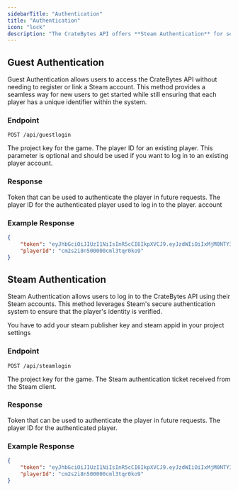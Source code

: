 ```yaml
---
sidebarTitle: "Authentication"
title: "Authentication"
icon: "lock"
description: "The CrateBytes API offers **Steam Authentication** for secure logins with Steam accounts and **Guest Authentication** for access without registration."
---
```


## Guest Authentication

Guest Authentication allows users to access the CrateBytes API without needing to register or link a Steam account.
This method provides a seamless way for new users to get started while still ensuring that each player has a unique identifier within the system.

### Endpoint

```http
POST /api/guestlogin
```

<ParamField body="projectKey (body)" type="string" required>
    The project key for the game.
</ParamField>

<ParamField body="playerId (body)" type="string">
    The player ID for an existing player. This parameter is optional and should
    be used if you want to log in to an existing player account.
</ParamField>

### Response

<ResponseField name="token" type="string" required>
    Token that can be used to authenticate the player in future requests.
</ResponseField>

<ResponseField name="playerId" type="string" required>
    The player ID for the authenticated player used to log in to the player.
    account
</ResponseField>

### Example Response

```json
{
    "token": "eyJhbGciOiJIUzI1NiIsInR5cCI6IkpXVCJ9.eyJzdWIiOiIxMjM0NTY3ODkwIiwibmFtZSI6IkpvaG4gRG9lIiwiaWF0IjoxNTE2MjM5MDIyfQ.SflKxwRJSMeKKF2QT4fwpMeJf36POk6yJV_adQssw5c",
    "playerId": "cm2s2i8n500000cml3tqr0ko9"
}
```

## Steam Authentication

Steam Authentication allows users to log in to the CrateBytes API using their Steam accounts. This method leverages Steam's secure authentication system to ensure that the player's identity is verified.

<Warning>
    You have to add your steam publisher key and steam appid in your project
    settings
</Warning>

### Endpoint

```http
POST /api/steamlogin
```

<ParamField body="projectKey (body)" type="string" required>
    The project key for the game.
</ParamField>

<ParamField body="steamAuthTicket (body)" type="string" required>
    The Steam authentication ticket received from the Steam client.
</ParamField>

### Response

<ResponseField name="token" type="string" required>
    Token that can be used to authenticate the player in future requests.
</ResponseField>

<ResponseField name="playerId" type="string" required>
    The player ID for the authenticated player.
</ResponseField>

### Example Response

```json
{
    "token": "eyJhbGciOiJIUzI1NiIsInR5cCI6IkpXVCJ9.eyJzdWIiOiIxMjM0NTY3ODkwIiwibmFtZSI6IkpvaG4gRG9lIiwiaWF0IjoxNTE2MjM5MDIyfQ.SflKxwRJSMeKKF2QT4fwpMeJf36POk6yJV_adQssw5c",
    "playerId": "cm2s2i8n500000cml3tqr0ko9"
}
```

